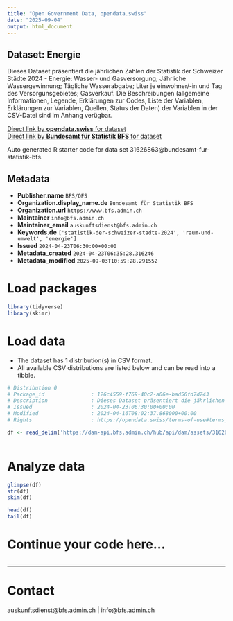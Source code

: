 ```yaml
---
title: "Open Government Data, opendata.swiss"
date: "2025-09-04"
output: html_document
---
```


## Dataset: Energie

Dieses Dataset präsentiert die jährlichen Zahlen der Statistik der Schweizer Städte 2024 - Energie: Wasser- und Gasversorgung; Jährliche Wassergewinnung; Tägliche Wasserabgabe; Liter je einwohner/-in und Tag des Versorgunsgebietes; Gasverkauf. Die Beschreibungen (allgemeine Informationen, Legende, Erklärungen zur Codes, Liste der Variablen, Erklärungen zur Variablen, Quellen, Status der Daten) der Variablen in der CSV-Datei sind im Anhang verügbar.

[Direct link by **opendata.swiss** for dataset](https://opendata.swiss/de/dataset/energie1)<br>
[Direct link by **Bundesamt für Statistik BFS** for dataset](https://www.bfs.admin.ch/asset/de/ts-b-ssv-04-2024)

Auto generated R starter code for data set 31626863@bundesamt-fur-statistik-bfs.

## Metadata

- **Publisher.name** `BFS/OFS`
- **Organization.display_name.de** `Bundesamt für Statistik BFS`
- **Organization.url** `https://www.bfs.admin.ch`
- **Maintainer** `info@bfs.admin.ch`
- **Maintainer_email** `auskunftsdienst@bfs.admin.ch`
- **Keywords.de** `['statistik-der-schweizer-stadte-2024', 'raum-und-umwelt', 'energie']`
- **Issued** `2024-04-23T06:30:00+00:00`
- **Metadata_created** `2024-04-23T06:35:28.316246`
- **Metadata_modified** `2025-09-03T10:59:28.291552`


# Load packages

```r

library(tidyverse)
library(skimr)

```

# Load data

-   The dataset has 1 distribution(s) in CSV format.
-   All available CSV distributions are listed below and can be read into a tibble.

```r

# Distribution 0
# Package_id               : 126c4559-f769-40c2-a06e-bad56fd7d743
# Description              : Dieses Dataset präsentiert die jährlichen Zahlen der Statistik der Schweizer Städte 2024 - Energie: Wasser- und Gasversorgung; Jährliche Wassergewinnung; Tägliche Wasserabgabe; Liter je einwohner/-in und Tag des Versorgunsgebietes; Gasverkauf. Die Beschreibungen (allgemeine Informationen, Legende, Erklärungen zur Codes, Liste der Variablen, Erklärungen zur Variablen, Quellen, Status der Daten) der Variablen in der CSV-Datei sind im Anhang verügbar.
# Issued                   : 2024-04-23T06:30:00+00:00
# Modified                 : 2024-04-16T08:02:37.868000+00:00
# Rights                   : https://opendata.swiss/terms-of-use#terms_by_ask

df <- read_delim('https://dam-api.bfs.admin.ch/hub/api/dam/assets/31626865/master')



```

# Analyze data

```r

glimpse(df)
str(df)
skim(df)

head(df)
tail(df)

```

# Continue your code here...

```r

```

------------------------------------------------------------------------

# Contact

auskunftsdienst@bfs.admin.ch | info@bfs.admin.ch
